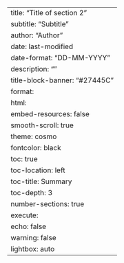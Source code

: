 ---
title: "Title of section 2"
subtitle: "Subtitle"
author: "Author"
date: last-modified
date-format: "DD-MM-YYYY"
description: ""
title-block-banner: "#27445C"
format: 
  html:
    embed-resources: false
    smooth-scroll: true
    theme: cosmo
    fontcolor: black
    toc: true
    toc-location: left
    toc-title: Summary
    toc-depth: 3
    number-sections: true
execute:
  echo: false
  warning: false
lightbox: auto
---